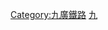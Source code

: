 {{Navbox
|name = 九廣鐵路公司
|title = [[File:KCR logo.svg|20px]] [[九廣鐵路公司|九鐵公司]]於[[香港]]持有的資產
|bodyclass = hlist

|group1 = [[兩鐵合併]]前路線
|list1 = 
* {{港铁路线标志|KCR-ER|S}}
** {{港铁路线标志|EAL|S}}
* {{港铁路线标志|KCR-WR|S}}
** {{港铁路线标志|TML|S}}
* {{港铁路线标志|KCR-MOS|S}}
** {{港铁路线标志|TML|S}}
* {{港铁路线标志|KCR-LRT|SL}}
** {{港铁路线标志|LRT|S}}

|group2 = 兩鐵合併前規劃路線
|list2 =
* {{港铁路线标志|KCR-SCL|SL}}
** {{港铁路线标志|KCR-ER|S}}
** {{港铁路线标志|KCR-WR|S}}
** {{港铁路线标志|KCR-MOS|S}}
* {{港铁路线标志|KCR-NOL|S}}

|group3 = 兩鐵合併前已落成物業
|list3 =
* [[海翠花園]]
* [[新屯門中心]]
* [[文禮閣]]
* [[恒福花園|-{恒}-福花園]]
* [[新元朗中心]]
* [[駿景園]]
* [[駿景廣場]]
* [[MOKO 新世紀廣場|新世紀廣場]]
* [[置富都會]]
* [[策誠軒]]
* [[Citylink (香港)|連城廣場]]

|group4 = 兩鐵合併前物業管理
|list4 = 
* [[連城廣場]]
* [[港鐵紅磡大樓|九廣鐵路紅磡大樓]]
* [[海翠花園]]
* [[新屯門中心]]
* [[恒福花園|-{恒}-福花園]]
* [[駿景園]]
* [[置富都會]]
* [[策誠軒]]

|group5 = 兩鐵合併後獲授予路線
|list5 = 
* {{港铁路线标志|KCR-XRL|S}}（2017年12月起）

|below = [[九廣鐵路公司]]營運及計劃路線，以及物業業務已經於2007年12月2日交予[[香港鐵路有限公司]]負責。
}}<noinclude>
[[Category:九廣鐵路]]
[[Category:香港鐵路模板|九]]
</noinclude>